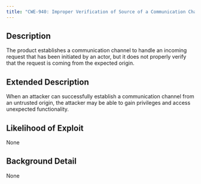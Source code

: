 ```yaml
---
title: "CWE-940: Improper Verification of Source of a Communication Channel"
---
```


## Description
The product establishes a communication channel to handle an incoming request that has been initiated by an actor, but it does not properly verify that the request is coming from the expected origin.

## Extended Description
When an attacker can successfully establish a communication channel from an untrusted origin, the attacker may be able to gain privileges and access unexpected functionality.

## Likelihood of Exploit
None

## Background Detail
None
        